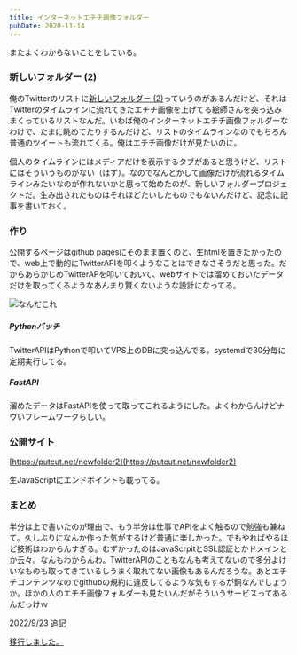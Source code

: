 ```yaml
---
title: インターネットエチチ画像フォルダー
pubDate: 2020-11-14
---
```


またよくわからないことをしている。

### 新しいフォルダー (2)

俺のTwitterのリストに[新しいフォルダー (2)](https://twitter.com/i/lists/1240618055467536384)っていうのがあるんだけど、それはTwitterのタイムラインに流れてきたエチチ画像を上げてる絵師さんを突っ込みまくっているリストなんだ。いわば俺のインターネットエチチ画像フォルダーなわけで、たまに眺めてたりするんだけど、リストのタイムラインなのでもちろん普通のツイートも流れてくる。俺はエチチ画像だけが見たいのに。

個人のタイムラインにはメディアだけを表示するタブがあると思うけど、リストにはそういうものがない（はず）。なのでなんとかして画像だけが流れるタイムラインみたいなのが作れないかと思って始めたのが、新しいフォルダープロジェクトだ。生み出されたものはそれほどたいしたものでもないんだけど、記念に記事を書いておく。

### 作り

公開するページはgithub pagesにそのまま置くのと、生htmlを置きたかったので、web上で動的にTwitterAPIを叩くようなことはできなさそうだと思った。だからあらかじめTwitterAPを叩いておいて、webサイトでは溜めておいたデータだけを取ってくるようなあんまり賢くないような設計になってる。

![なんだこれ](/posts/internet-r18-images-folder/20201114.png)

##### Pythonバッチ

TwitterAPIはPythonで叩いてVPS上のDBに突っ込んでる。systemdで30分毎に定期実行してる。

##### FastAPI

溜めたデータはFastAPIを使って取ってこれるようにした。よくわからんけどナウいフレームワークらしい。

### 公開サイト

[https://putcut.net/newfolder2](https://putcut.net/newfolder2)

生JavaScriptにエンドポイントも載ってる。

### まとめ

半分は上で書いたのが理由で、もう半分は仕事でAPIをよく触るので勉強も兼ねて。久しぶりになんか作った気がするけど普通に楽しかった。でもやればやるほど技術はわからんすぎる。むずかったのはJavaScrpitとSSL認証とかドメインとか云々。なんもわからんわ。TwitterAPIのこともなんも考えてないので多分よけいなものも取ってきているしうまく取れてない画像もあるんだろうな。あとエチチコンテンツなのでgithubの規約に違反してるような気もするが銅なんでしょうか。ほかの人のエチチ画像フォルダーも見たいんだがそういうサービスってあるんだっけｗ

2022/9/23 追記

[移行しました。](./newfolder2-vps-to-gcp)
